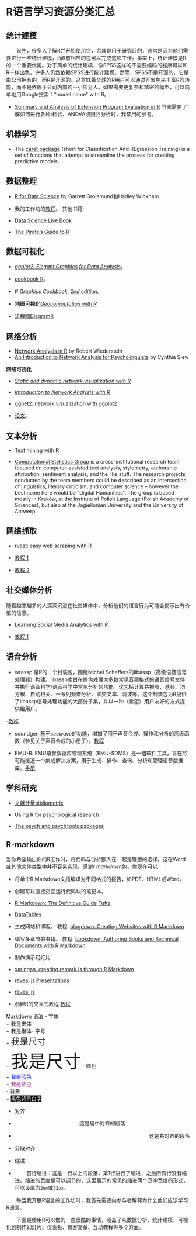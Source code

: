 # R语言学习资源分类汇总



## 统计建模
&emsp;&emsp;首先，很多人了解R并开始使用它，尤其是用于研究目的，通常是因为他们需要进行一些统计建模，而R有相应的包可以完成这项工作。事实上，统计建模是R的一个重要优势。对于简单的统计建模，像SPSS这样的不需要编码的程序可以和R一样出色，许多人仍然依赖SPSS进行统计建模。然而，SPSS不是开源的，它是由公司拥有的，而R是开源的。这意味着全球的R用户可以通过开发包来丰富R的功能，而不是依赖于公司内部的一小部分人。如果需要更复杂和精密的模型，可以简单地用Google搜索："model name" with R。

- [Summary and Analysis of Extension Program Evaluation in R](https://rcompanion.org/handbook/index.html)  当我需要了解如何进行各种t检验、ANOVA或回归分析时，我常用的参考。



## 机器学习

- The [caret package](https://topepo.github.io/caret/index.html) (short for Classification And REgression Training) is a set of functions that attempt to streamline the process for creating predictive models. 

## 数据整理

- [R for Data Science](https://r4ds.had.co.nz/) by Garrett Grolemund和Hadley Wickham

- 我的工作坊的[教程](https://juqiangj.github.io/DH_Data_wrangling/)。
其他书籍:

- [Data Science Live Book](https://livebook.datascienceheroes.com/index.html)

- [The Pirate’s Guide to R](https://bookdown.org/ndphillips/YaRrr/where-did-this-book-come-from.html)

## 数据可视化


- [*ggplot2: Elegant Graphics for Data Analysis*](https://ggplot2-book.org/index.html)。

- [cookbook R](http://www.cookbook-r.com/Graphs/)。

- [*R Graphics Cookbook, 2nd edition*](https://r-graphics.org/)。

- **地图可视化**[*Geocomputation with R*](https://geocompr.robinlovelace.net/) 

- 流程图[DiagramR](https://rich-iannone.github.io/DiagrammeR/)

## 网络分析

- [Network Analysis in R](https://robwiederstein.github.io/network_analysis/) by Robert Wiederstein
- [An Introduction to Network Analysis for Psycholinguists
](https://vpf-netsci.netlify.app/part2-demo.html#Meso-level_(community_structure)) by Cynthia Siew

**网络可视化**

* [*Static and dynamic network visualization with R*](http://kateto.net/network-visualization)

* [*Introduction to Network Analysis with R*](https://www.jessesadler.com/post/network-analysis-with-r/)

* [ggnet2: network visualization with ggplot2](https://briatte.github.io/ggnet/)

- [论文](https://journal.r-project.org/archive/2017/RJ-2017-023/index.html)。

## 文本分析

- [Text mining with R](https://www.tidytextmining.com/index.html)

- [Computational Stylistics Group](https://computationalstylistics.github.io/) is a cross-institutional research team focused on computer-assisted text analysis, stylometry, authorship attribution, sentiment analysis, and the like stuff. The research projects conducted by the team members could be described as an intersection of linguistics, literary criticism, and computer science – however the best name here would be “Digital Humanities”. The group is based mostly in Kraków, at the Institute of Polish Language (Polish Academy of Sciences), but also at the Jagiellonian University and the University of Antwerp.

## 网络抓取

- [rvest: easy web scraping with R](https://blog.rstudio.com/2014/11/24/rvest-easy-web-scraping-with-r/) 

- [教程 1](https://www.datacamp.com/community/tutorials/r-web-scraping-rvest) 

- [教程 2](https://www.analyticsvidhya.com/blog/2017/03/beginners-guide-on-web-scraping-in-r-using-rvest-with-hands-on-knowledge/)

## 社交媒体分析

随着越来越多的人深深沉浸在社交媒体中，分析他们的语言行为可能会揭示出有价值的信息。

- [Learning Social Media Analytics with R](https://learning.oreilly.com/library/view/learning-social-media/9781787127524/)

- [教程 1](http://pablobarbera.com/big-data-upf/html/02a-networks-intro-visualization.html)

## 语音分析

* wrassp 是R的一个封装包，围绕Michel Scheffers的libassp（高级语音信号处理器）构建。libassp库旨在提供处理大多数常见音频格式的语音信号文件并执行语音科学/语音科学中常见分析的功能。这包括计算共振峰、基频、均方根、自动相关、一系列频谱分析、零交叉率、滤波等。这个封装包为R提供了libassp信号处理功能的大部分子集，并以一种（希望）用户友好的方式提供给用户。

-[教程](https://cran.r-project.org/web/packages/wrassp/vignettes/wrassp_intro.html)

* soundgen 基于*seewave*的功能，增加了用于声音合成、操作和分析的高级函数（参见关于声音合成的小册子）。[教程](https://cran.r-project.org/web/packages/soundgen/vignettes/acoustic_analysis.html)

* EMU-R: EMU语音数据库管理系统（EMU-SDMS）是一组软件工具，旨在尽可能接近一个集成解决方案，用于生成、操作、查询、分析和管理语音数据库。[手册](https://ips-lmu.github.io/The-EMU-SDMS-Manual/index.html)

## 学科研究
- [文献计量bibliometrix](https://www.bibliometrix.org/home/)

- [Using R for psychological research](https://personality-project.org/r/r.guide.html)

- [The psych and psychTools packages](https://personality-project.org/r/psych/)

## R-markdown

当你希望输出你的R工作时，将代码与分析嵌入在一起是理想的选择。这在Word或其他文件类型中并不容易实现。感谢*r markdown*包，你现在可以：

* 将单个R Markdown文档编译为不同格式的报告，如PDF、HTML或Word。

* 创建可以直接交互运行代码块的笔记本。
- [R Markdown: The Definitive Guide](https://bookdown.org/yihui/rmarkdown/) [Tufte](https://rstudio.github.io/tufte/) 
- [DataTables](https://rstudio.github.io/DT/)

* 生成网站和博客。
教程: [blogdown: Creating Websites with R Markdown](https://bookdown.org/yihui/blogdown/)

* 编写多章节的书籍。
教程: [bookdown: Authoring Books and Technical Documents with R Markdown](https://bookdown.org/yihui/bookdown/)

* 制作演示幻灯片
- [xaringan, creating remark.js through R Markdown](https://github.com/yihui/xaringan) 

- [reveal.js Presentations](https://bookdown.org/yihui/rmarkdown/revealjs.html) 

- [reveal.js](https://github.com/hakimel/reveal.js#markdown)

* 创建R的交互式教程 [教程](https://rstudio.github.io/learnr/#overview)

Markdown 语法
- 字体  
+ <font face="宋体">我是宋体</font>  
+ <font face="楷体">我是楷体</font>- 字号  
+ <font size=5>我是尺寸</font>   
+ <font size=10>我是尺寸</font>
- 颜色  
+ <font color=Blue>我是蓝色</font>    
+ <font color=#871F78>我是紫色</font>  
- 背景  
+ <font style="background:Black;"color=White>黑色背景白字</font>

- 对齐    
+ <p style="text-align:center;">这是居中对齐的段落</p>   
+ <p style="text-align:right;">这是右对齐的段落</p>    
+ <p style="text-align:justify">分散对齐</p>  
- 缩进  
+ <p style="text-indent:32px;">首行缩进：这是一行以上的段落，第1行进行了缩进，之后所有行没有缩进。缩进的宽度是可以调节的，这里展示的常见的缩进两个汉字宽度的形式，可以设置为`2em`或`32px`。</p>

&emsp;&emsp;每当我开展R语言的工作坊时，我首先需要向参与者解释为什么他们应该学习R语言。  

&emsp;&emsp;下面是使用R可以做的一些很酷的事情，涵盖了从数据分析、统计建模、可视化到制作幻灯片、仪表板、博客文章、互动教程等多个方面。


